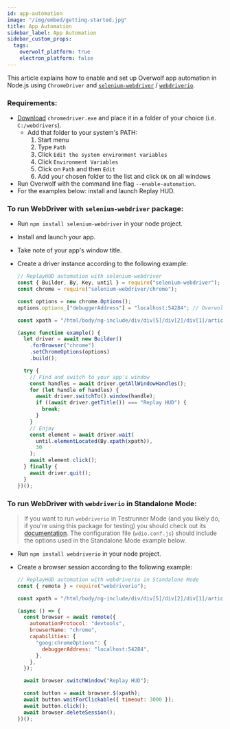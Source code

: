 ```yaml
---
id: app-automation
image: "/img/embed/getting-started.jpg"
title: App Automation
sidebar_label: App Automation
sidebar_custom_props:
  tags:
    overwolf_platform: true
    electron_platform: false
---
```


This article explains how to enable and set up Overwolf app automation in Node.js using `ChromeDriver` and [`selenium-webdriver`](https://www.npmjs.com/package/selenium-webdriver) / [`webdriverio`](https://webdriver.io/).

### Requirements:

- [Download](https://chromedriver.storage.googleapis.com/87.0.4280.88/chromedriver_win32.zip) `chromedriver.exe` and place it in a folder of your choice (i.e. `C:/webdrivers`).
  - Add that folder to your system's PATH:
    1. Start menu
    2. Type `Path`
    3. Click `Edit the system environment variables`
    4. Click `Environment Variables`
    5. Click on `Path` and then `Edit`
    6. Add your chosen folder to the list and click `OK` on all windows
- Run Overwolf with the command line flag `--enable-automation`.
- For the examples below: install and launch Replay HUD.

### To run WebDriver with `selenium-webdriver` package:

- Run `npm install selenium-webdriver` in your node project.
- Install and launch your app.
- Take note of your app's window title.
- Create a driver instance according to the following example:

  ```js
  // ReplayHUD automation with selenium-webdriver
  const { Builder, By, Key, until } = require("selenium-webdriver");
  const chrome = require("selenium-webdriver/chrome");

  const options = new chrome.Options();
  options.options_["debuggerAddress"] = "localhost:54284"; // Overwolf Remote Debugger

  const xpath = "/html/body/ng-include/div/div[5]/div[2]/div[1]/article[4]/div";

  (async function example() {
    let driver = await new Builder()
      .forBrowser("chrome")
      .setChromeOptions(options)
      .build();

    try {
      // Find and switch to your app's window
      const handles = await driver.getAllWindowHandles();
      for (let handle of handles) {
        await driver.switchTo().window(handle);
        if ((await driver.getTitle()) === "Replay HUD") {
          break;
        }
      }
      // Enjoy
      const element = await driver.wait(
        until.elementLocated(By.xpath(xpath)),
        30
      );
      await element.click();
    } finally {
      await driver.quit();
    }
  })();
  ```

### To run WebDriver with `webdriverio` in Standalone Mode:

> If you want to run `webdriverio` in Testrunner Mode (and you likely do, if you're using this package for testing) you should check out its [documentation](https://webdriver.io/docs/gettingstarted). The configuration file (`wdio.conf.js`) should include the options used in the Standalone Mode example below.

- Run `npm install webdriverio` in your node project.
- Create a browser session according to the following example:

  ```js
  // ReplayHUD automation with webdriverio in Standalone Mode
  const { remote } = require("webdriverio");

  const xpath = "/html/body/ng-include/div/div[5]/div[2]/div[1]/article[4]/div";

  (async () => {
    const browser = await remote({
      automationProtocol: "devtools",
      browserName: "chrome",
      capabilities: {
        "goog:chromeOptions": {
          debuggerAddress: "localhost:54284",
        },
      },
    });

    await browser.switchWindow("Replay HUD");

    const button = await browser.$(xpath);
    await button.waitForClickable({ timeout: 3000 });
    await button.click();
    await browser.deleteSession();
  })();
  ```
